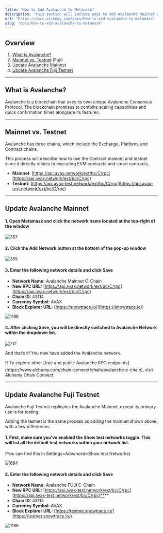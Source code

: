 ```yaml
---
title: "How to Add Avalanche to Metamask"
description: "This section will include ways to add Avalanche Mainnet and Fuji Testnet as your custom MetaMask RPC node provider."
url: "https://docs.alchemy.com/docs/how-to-add-avalanche-to-metamask"
slug: "docs/how-to-add-avalanche-to-metamask"
---
```


## Overview

1. ​[What is Avalanche?](#what-is-near)​​
2. ​[Mainnet vs. Testnet](#mainnet-vs.-testnet-fuji) (Fuji)​
3. ​[Update Avalanche Mainnet​](#update-aurora-mainnet)
4. ​[Update Avalanche Fuji Testnet ](#update-aurora-testnet)​

***

## What is Avalanche?

Avalanche is a blockchain that uses its own unique Avalanche Consensus Protocol. The blockchain promises to combine scaling capabilities and quick confirmation times alongside its features.

***

## Mainnet vs. Testnet

Avalanche has three chains, which include the Exchange, Platform, and Contract chains.

This process will describe how to use the Contract mainnet and testnet since it directly relates to executing EVM contracts and smart contracts.

* **Mainnet**: [https://api.avax.network/ext/bc/C/rpc](https://api.avax.network/ext/bc/C/rpc)
* **Testnet:** [https://api.avax-test.network/ext/bc/C/rpc](https://api.avax-test.network/ext/bc/C/rpc)

***

## Update Avalanche Mainnet

#### 1. Open Metamask and click the network name located at the top-right of the window

![357](51529b7-Untitled_29.png "Untitled (29).png")

#### 2. Click the Add Network button at the bottom of the pop-up window

![355](6601e10-Group_24.png "Group 24.png")

#### 3. **Enter the following network details and click Save**

* **Network Name:** Avalanche Mainnet C-Chain
* **New RPC URL:** [https://api.avax.network/ext/bc/C/rpc](https://api.avax.network/ext/bc/C/rpc)
* **Chain ID:** 43114
* **Currency Symbol:** AVAX
* **Block Explorer URL:** [https://snowtrace.io/](https://snowtrace.io/)

![1186](97fcdca-Group_22.png "Group 22.png")

#### 4. After clicking Save, you will be directly switched to Avalanche Network within the dropdown list.

![712](e129a7b-Screen_Shot_2022-04-14_at_10.33.14_PM.png "Screen Shot 2022-04-14 at 10.33.14 PM.png")

And that’s it! You now have added the Avalanche network.

<Info>
  ⛓️ To explore other [free and public Avalanche RPC endpoints](https://www.alchemy.com/chain-connect/chain/avalanche-c-chain), visit Alchemy Chain Connect.
</Info>

***

## Update Avalanche Fuji Testnet

Avalanche Fuji Testnet replicates the Avalanche Mainnet, except its primary use is for testing.

Adding the testnet is the same process as adding the mainnet shown above, with a few differences.

#### 1. First, make sure you’ve enabled the Show test networks toggle. This will list all the default test networks within your network list.

(You can find this in Settings>Advanced>Show test Networks)

![684](9758c40-Untitled_30.png "Untitled (30).png")

#### 2. Enter the following network details and click Save

* **Network Name:** Avalanche FUJI C-Chain
* **New RPC URL:** [https://api.avax-test.network/ext/bc/C/rpc](https://api.avax-test.network/ext/bc/C/rpc)**​**
* **Chain ID:** 43113
* **Currency Symbol:** AVAX
* **Block Explorer URL:** [https://testnet.snowtrace.io/](https://testnet.snowtrace.io/)

![1189](9940308-Group_23.png "Group 23.png")
